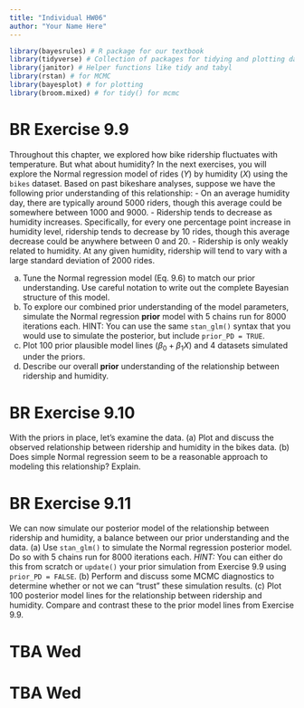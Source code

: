 ```yaml
---
title: "Individual HW06"
author: "Your Name Here"
---
```


```r
library(bayesrules) # R package for our textbook
library(tidyverse) # Collection of packages for tidying and plotting data
library(janitor) # Helper functions like tidy and tabyl
library(rstan) # for MCMC
library(bayesplot) # for plotting
library(broom.mixed) # for tidy() for mcmc
```

# BR Exercise 9.9

Throughout this chapter, we explored how bike ridership fluctuates with temperature. But what about humidity? In the next exercises, you will explore the Normal regression model of rides ($Y$) by humidity ($X$) using the `bikes` dataset. Based on past bikeshare analyses, suppose we have the following prior understanding of this relationship:
  - On an average humidity day, there are typically around 5000 riders, though this average could be somewhere between 1000 and 9000.
  - Ridership tends to decrease as humidity increases. Specifically, for every one percentage point increase in humidity level, ridership tends to decrease by 10 rides, though this average decrease could be anywhere between 0 and 20.
  - Ridership is only weakly related to humidity. At any given humidity, ridership will tend to vary with a large standard deviation of 2000 rides.

(a) Tune the Normal regression model (Eq. 9.6) to match our prior understanding. Use careful notation to write out the complete Bayesian structure of this model.
(b) To explore our combined prior understanding of the model parameters, simulate the Normal regression **prior** model with 5 chains run for 8000 iterations each. HINT: You can use the same `stan_glm()` syntax that you would use to simulate the posterior, but include `prior_PD = TRUE`.
(c) Plot 100 prior plausible model lines ($\beta_0 + \beta_1 X$) and 4 datasets simulated under the priors.
(d) Describe our overall **prior** understanding of the relationship between ridership and humidity.

# BR Exercise 9.10

With the priors in place, let’s examine the data.
(a) Plot and discuss the observed relationship between ridership and humidity in the bikes data.
(b) Does simple Normal regression seem to be a reasonable approach to modeling this relationship? Explain.

# BR Exercise 9.11

We can now simulate our posterior model of the relationship between ridership and humidity, a balance between our prior understanding and the data.
(a) Use `stan_glm()` to simulate the Normal regression posterior model. Do so with 5 chains run for 8000 iterations each. *HINT:* You can either do this from scratch or `update()` your prior simulation from Exercise 9.9 using `prior_PD = FALSE`.
(b) Perform and discuss some MCMC diagnostics to determine whether or not we can "trust" these simulation results.
(c) Plot 100 posterior model lines for the relationship between ridership and humidity. Compare and contrast these to the prior model lines from Exercise 9.9.

# TBA Wed

# TBA Wed

